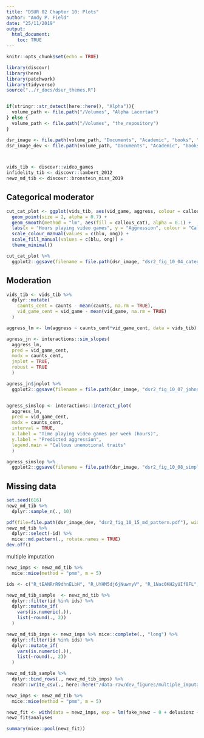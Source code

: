 ```yaml
---
title: "DSUR 02 Chapter 10: Plots"
author: "Andy P. Field"
date: "25/11/2019"
output: 
  html_document:
    toc: TRUE
---
```


```r
knitr::opts_chunk$set(echo = TRUE)

library(discovr)
library(here)
library(patchwork)
library(tidyverse)
source("../r_docs/dsur_themes.R")


if(stringr::str_detect(here::here(), "Alpha")){
  volume_path <- file.path("/Volumes", "Alpha Lacertae")
} else {
  volume_path <- file.path("/Volumes", "the_repository")
}

dsr_image <- file.path(volume_path, "Documents", "Academic", "books", "discovering_statistics", "dsu_r", "dsr_02", "dsr2_docs", "dsr2_images", "dsr2_figures", "dsr2_ch_10_figures")
dsr_image_dev <- file.path(volume_path, "Documents", "Academic", "books", "discovering_statistics", "dsu_r", "dsr_02", "dsr2_docs", "dsr2_images", "dsr2_image_dev", "dsr2_omni_files", "dsr2_omni_dev")



vids_tib <- discovr::video_games
infidelity_tib <- discovr::lambert_2012
newz_md_tib <- discovr::bronstein_miss_2019

```

## Categorical moderator

```r
cut_cat_plot <- ggplot(vids_tib, aes(vid_game, aggress, colour = callous_cat)) +
  geom_point(size = 2, alpha = 0.7) +
  geom_smooth(method = "lm", aes(fill = callous_cat), alpha = 0.1) +
  labs(x = "Hours playing video games", y = "Aggression", colour = "Callous traits", fill = "Callous traits") +
  scale_colour_manual(values = c(blu, ong)) +
  scale_fill_manual(values = c(blu, ong)) +
  theme_minimal()

cut_cat_plot %>%
  ggplot2::ggsave(filename = file.path(dsr_image, "dsr2_fig_10_04_categorical_moderator.pdf"), width = 15, height = 10, unit = "cm")

```

## Moderation

```r

vids_tib <- vids_tib %>% 
  dplyr::mutate(
    caunts_cent = caunts - mean(caunts, na.rm = TRUE),
    vid_game_cent = vid_game - mean(vid_game, na.rm = TRUE)
  )

aggress_lm <- lm(aggress ~ caunts_cent*vid_game_cent, data = vids_tib)

agress_jn <- interactions::sim_slopes(
  aggress_lm,
  pred = vid_game_cent,
  modx = caunts_cent,
  jnplot = TRUE,
  robust = TRUE
  )

agress_jn$jnplot %>% 
  ggplot2::ggsave(filename = file.path(dsr_image, "dsr2_fig_10_07_johnson-neyman_interval.pdf"), width = 15, height = 10, unit = "cm")


agress_simslop <- interactions::interact_plot(
  aggress_lm,
  pred = vid_game_cent,
  modx = caunts_cent,
  interval = TRUE,
  x.label = "Time playing video games per week (hours)",
  y.label = "Predicted aggression",
  legend.main = "Callous unemotional traits"
  )

agress_simslop %>% 
  ggplot2::ggsave(filename = file.path(dsr_image, "dsr2_fig_10_08_simple_slopes.pdf"), width = 15, height = 10, unit = "cm")

```

## Missing data

```r
set.seed(616)
newz_md_tib %>% 
  dplyr::sample_n(., 10)
```




```r
pdf(file=file.path(dsr_image_dev, "dsr2_fig_10_15_md_pattern.pdf"), width = 10, height = 7)
newz_md_tib %>%
  dplyr::select(-id) %>% 
  mice::md.pattern(., rotate.names = TRUE)
dev.off()
```
multiple imputation

```r
newz_imps <- newz_md_tib %>% 
  mice::mice(method = "pmm", m = 5)

ids <- c("R_tEANRrR9dhnELbH", "R_UYHM5dj6jNuwnyV", "R_1Nac0KH2yUIf8FL", "R_8uMt5tRNiusnHTr", "R_3rM7LolOYmX4RkG")

newz_md_tib_sample  <- newz_md_tib %>% 
  dplyr::filter(id %in% ids) %>% 
  dplyr::mutate_if(
    vars(is.numeric(.)),
    list(~round(., 2))
  )

newz_md_tib_imps <- newz_imps %>% mice::complete(., "long") %>% 
  dplyr::filter(id %in% ids) %>%  
  dplyr::mutate_if(
    vars(is.numeric(.)),
    list(~round(., 2))
  )

newz_md_tib_sample %>% 
  dplyr::bind_rows(., newz_md_tib_imps) %>% 
  readr::write_csv(., here::here("/data-raw/dev_figures/multiple_imputation_data.csv"))


```


```r

newz_imps <- newz_md_tib %>% 
  mice::mice(method = "pmm", m = 5)

newz_fit <- with(data = newz_imps, exp = lm(fake_newz ~ 0 + delusionz + thinkz_open + thinkz_anal))
newz_fit$analyses

summary(mice::pool(newz_fit))
```



